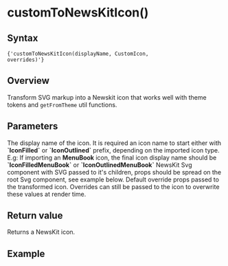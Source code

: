 

# customToNewsKitIcon()

## Syntax

<Code>{'customToNewsKitIcon(displayName, CustomIcon, overrides)'}</Code>

## Overview

Transform SVG markup into a Newskit icon that works well with theme tokens and `getFromTheme` util functions.

## Parameters

<LegacyBlock marginTop="sizing040">
  <Prop name="displayName" type="string" required>
    The display name of the icon. It is required an icon name to start either
    with <b>`IconFilled`</b> or <b>`IconOutlined`</b> prefix, depending on the
    imported icon type. <br />
    E.g: If importing an <b>MenuBook</b> icon, the final icon display name should
    be <b>`IconFilledMenuBook`</b> or <b>`IconOutlinedMenuBook`</b>
  </Prop>
  <Prop name="CustomIcon" type="React.ComponentType<SvgProps>" required>
    NewsKit Svg component with SVG passed to it's children, props should be
    spread on the root Svg component, see example below.
  </Prop>
  <Prop name="overrides" type='SvgProps["overrides"]'>
    Default <Link href="/components/icons#props">override props</Link> passed to
    the transformed icon. Overrides can still be passed to the icon to overwrite
    these values at render time.
  </Prop>
</LegacyBlock>

## Return value

Returns a NewsKit icon.

## Example

<CodeFromFile path="examples/utils/custom-to-newskit-icon.tsx" />
